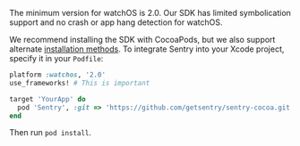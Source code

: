 The minimum version for watchOS is 2.0. Our SDK has limited symbolication support and no crash or app hang detection for watchOS.

We recommend installing the SDK with CocoaPods, but we also support alternate [installation methods](install/). To integrate Sentry into your Xcode project, specify it in your `Podfile`:

```ruby
platform :watchos, '2.0'
use_frameworks! # This is important

target 'YourApp' do
  pod 'Sentry', :git => 'https://github.com/getsentry/sentry-cocoa.git', :tag => '{{@inject packages.version('sentry.cocoa') }}'
end
```

Then run `pod install`.
